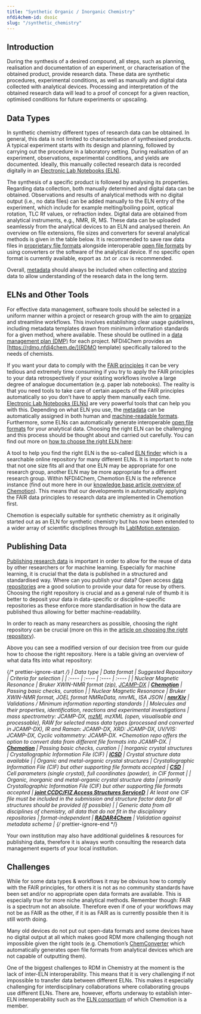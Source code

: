 ```yaml
---
title: "Synthetic Organic / Inorganic Chemistry"
nfdi4chem-id: dsoic
slug: "/synthetic_chemistry"
---
```



<LbeChip title="inorganic chemistry" />
<LbeChip title="organic chemistry" />

## Introduction

During the synthesis of a desired compound, all steps, such as planning, realisation and documentation of an experiment, or characterisation of the obtained product, provide research data. These data are synthetic procedures, experimental conditions, as well as manually and digital data collected with analytical devices. Processing and interpretation of the obtained research data will lead to a proof of concept for a given reaction, optimised conditions for future experiments or upscaling.

## Data Types

In synthetic chemistry different types of research data can be obtained. In general, this data is not limited to characterisation of synthesised products. A typical experiment starts with its design and planning, followed by carrying out the procedure in a laboratory setting. During realisation of an experiment, observations, experimental conditions, and yields are documented. Ideally, this manually collected research data is recorded digitally in an [Electronic Lab Notebooks (ELN)](/docs/eln/).

The synthesis of a specific product is followed by analysing its properties. Regarding data collection, both manually determined and digital data can be obtained. Observations and results of analytical methods with no digital output (i.e., no data files) can be added manually to the ELN entry of the experiment, which include for example melting/boiling point, optical rotation, TLC Rf values, or refraction index. Digital data are obtained from analytical instruments, e.g., NMR, IR, MS. These data can be uploaded seamlessly from the analytical devices to an ELN and analysed therein. An overview on file extensions, file sizes and converters for several analytical methods is given in the table below. It is recommended to save raw data files in [proprietary file formats](/docs/format_standards/) alongside interoperable [open file formats](/docs/format_standards/) by using converters or the software of the analytical device. If no specific open format is currently available, export as .txt or .csv is recommended.

Overall, [metadata](/docs/metadata/) should always be included when collecting and [storing](/docs/data_storage/) data to allow understanding of the research data in the long term.

## ELNs and Other Tools

For effective data management, software tools should be selected in a uniform manner within a project or research group with the aim to [organize](/docs/data_organisation)
and streamline workflows. This involves establishing clear usage guidelines, including metadata templates drawn from minimum information standards for a given method, where available.
These should be outlined in a [data management plan (DMP)](/docs/dmp) for each project. NFDI4Chem provides an [https://rdmo.nfdi4chem.de/](RDMO template) specifically tailored to the needs of chemists.

If you want your data to comply with the [FAIR principles](/docs/fair/) it can be very tedious and extremely time consuming if you try to apply the FAIR principles to your data retrospectively if your existing workflows involve a large degree of analogue documentation (e.g. paper lab notebooks). The reality is that you need tools to take care of certain aspects of the FAIR principles automatically so you don’t have to apply them manually each time. [Electronic Lab Notebooks (ELNs)](/docs/eln/) are very powerful tools that can help you with this. Depending on what ELN you use, the [metadata](/docs/metadata/) can be automatically assigned in both human and [machine-readable formats](/docs/format_standards/). Furthermore, some ELNs can automatically generate interoperable [open file formats](/docs/format_standards/#format-standards-in-chemistry) for your analytical data. Choosing the right ELN can be challenging and this process should be thought about and carried out carefully. You can find out more on [how to choose the right ELN here](/docs/choose_eln/):

<ElnFinder subDisc="Synthetic chemistry" />

A tool to help you find the right ELN is the so-called [ELN finder](https://eln-finder.ulb.tu-darmstadt.de/home) which is a searchable online repository for many different ELNs. It is important to note that not one size fits all and that one ELN may be appropriate for one research group, another ELN may be more appropriate for a different research group. Within NFDI4Chem, Chemotion ELN is the reference instance (find out more here in our [knowledge base article overview of Chemotion](/docs/chemotion_eln/)). This means that our developments in automatically applying the FAIR data principles to research data are implemented in Chemotion first.

Chemotion is especially suitable for synthetic chemistry as it originally started out as an ELN for synthetic chemistry but has now been extended to a wider array of scientific disciplines through its [LabIMotion extension](https://chemotion.net/docs/labimotion).

## Publishing Data

[Publishing research data](/docs/data_publishing/) is important in order to allow for the reuse of data by other researchers or for machine learning. Especially for machine learning, it is crucial that the data is published in a structured and standardised way. Where can you publish your data? Open access [data repositories](/docs/repositories/) are a good solution to provide your data for reuse by others. Choosing the right repository is crucial and as a general rule of thumb it is better to deposit your data in data-specific or discipline-specific repositories as these enforce more standardisation in how the data are published thus allowing for better machine-readability.

In order to reach as many researchers as possible, choosing the right repository can be crucial (more on this in the [article on choosing the right repository](/docs/choose_repository/)).

Above you can see a modified version of our decision tree from our guide how to choose the right repository. Here is a table giving an overview of what data fits into what repository:

{/* prettier-ignore-start */}
| Data type | Data format | Suggested Repository | Criteria for selection |
| :---- | :---- | :---- | :---- |
| Nuclear Magnetic Resonance | Bruker XWIN-NMR format (zip), [JCAMP-DX](https://knowledgebase.nfdi4chem.de/knowledge_base/docs/JCAMP-DX/) | [**Chemotion**](https://www.chemotion-repository.net/welcome) | Passing basic checks, curation |
| Nuclear Magnetic Resonance | Bruker XWIN-NMR format, JOEL format NMReData, nmrML, ISA JSON | [**nmrXiv**](https://docs.nmrxiv.org/) | Validations / Minimum information reporting standards |
| Molecules and their properties, identification, reactions and experimental investigations | mass spectrometry: JCAMP-DX, [mzMl](https://knowledgebase.nfdi4chem.de/knowledge_base/docs/mzML/), mzXML (open, visualisable and processable), RAW for selected mass data types (processed and converted in JCAMP-DX), IR and Raman: JCAMP-DX, XRD: JCAMP-DX, UV/VIS: JCAMP-DX, Cyclic voltammetry: JCAMP-DX. \*Chemotion repo offers the option to convert data from different file formats into JCAMP-DX. | [**Chemotion**](https://www.chemotion-repository.net/welcome) | Passing basic checks, curation |
| Inorganic crystal structures | Crystallographic Information File (CIF) | [**ICSD**](https://icsd.fiz-karlsruhe.de/) | Crystal structure data available |
| Organic and metal-organic crystal structures | Crystallographic Information File (CIF) but other supporting file formats accepted | [**CSD**](https://www.ccdc.cam.ac.uk/structures/) | Cell parameters (single crystal), full coordinates (powder), in CIF format |
| Organic, inorganic and metal-organic crystal structure data | primarily Crystallographic Information File (CIF) but other supporting file formats accepted | [**joint CCDC/FIZ Access Structures ServiceD**](https://www.ccdc.cam.ac.uk/structures//) | At least one CIF file must be included in the submission and structure factor data for all structures should be provided (if possible) |
| Generic data from all disciplines of chemistry, all data that do not fit in the disciplinary repositories | format-independent | [**RADAR4Chem**](https://www.radar-service.eu/de) | Validation against metadata schema |
{/* prettier-ignore-end */}

Your own institution may also have additional guidelines & resources for publishing data, therefore it is always worth consulting the research data management experts of your local institution.

## Challenges

While for some data types & workflows it may be obvious how to comply with the FAIR principles, for others it is not as no community standards have been set and/or no appropriate open data formats are available. This is especially true for more niche analytical methods. Remember though: FAIR is a spectrum not an absolute. Therefore even if one of your workflows may not be as FAIR as the other, if it is as FAIR as is currently possible then it is still worth doing.

Many old devices do not put out open-data formats and some devices have no digital output at all which makes good RDM more challenging though not impossible given the right tools (e.g. Chemotion’s [ChemConverter](https://chemotion.net/docs/services/chemconverter) which automatically generates open file formats from analytical devices which are not capable of outputting them).

One of the biggest challenges to RDM in Chemistry at the moment is the lack of inter-ELN interoperability. This means that it is very challenging if not impossible to transfer data between different ELNs. This makes it especially challenging for interdisciplinary collaborations where collaborating groups use different ELNs. There are, however, efforts underway to establish inter-ELN interoperability such as the [ELN consortium](https://github.com/TheELNConsortium/) of which Chemotion is a member.
